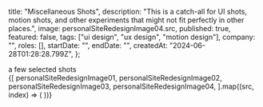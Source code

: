 

  title: "Miscellaneous Shots",
  description:
    "This is a catch-all for UI shots, motion shots, and other experiments that might not fit perfectly in other places.",
  image: personalSiteRedesignImage04.src,
  published: true,
  featured: false,
  tags: ["ui design", "ux design", "motion design"],
  company: "",
  roles: [],
  startDate: "",
  endDate: "",
  createdAt: "2024-06-28T01:28:28.799Z",
};

<PageTitle>
  a few <PageTitleHighlight>selected shots</PageTitleHighlight>
</PageTitle>

<div className={"flex flex-col gap-4"}>
  {[
    personalSiteRedesignImage01,
    personalSiteRedesignImage02,
    personalSiteRedesignImage03,
    personalSiteRedesignImage04,
  ].map((src, index) => (
    <EntryImage
      key={index}
      src={src.src}
    />
))}

</div>
